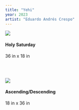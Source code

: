 ```yaml
---
title: "Yehi"
year: 2023
artist: "Eduardo Andrés Crespo"
---
```




![](https://eduardoandrescrespo-media.s3.us-east-2.amazonaws.com/yehi/sea.jpg)
#### Holy Saturday
36 in x 18 in

\
&nbsp;

![](https://eduardoandrescrespo-media.s3.us-east-2.amazonaws.com/yehi/vertical.jpg)
#### Ascending/Descending
18 in x 36 in
